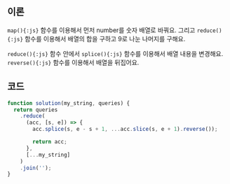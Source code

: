 
## 이론

`map(){:js}` 함수를 이용해서 먼저 number를 숫자 배열로 바꿔요. 그리고 `reduce(){:js}` 함수를 이용해서 배열의 합을 구하고 9로 나눈 나머지를 구해요.

`reduce(){:js}` 함수 안에서 `splice(){:js}` 함수를 이용해서 배열 내용을 변경해요. `reverse(){:js}` 함수를 이용해서 배열을 뒤집어요.

<Reduce />
<Splice />
<Slice />

## 코드

```js
function solution(my_string, queries) {
  return queries
    .reduce(
      (acc, [s, e]) => {
        acc.splice(s, e - s + 1, ...acc.slice(s, e + 1).reverse());

        return acc;
      },
      [...my_string]
    )
    .join('');
}
```
